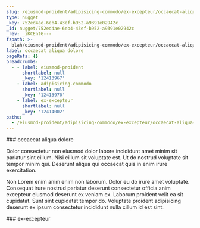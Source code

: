 ```yaml
---
slug: /eiusmod-proident/adipisicing-commodo/ex-excepteur/occaecat-aliqua-dolore
type: nugget
_key: 752ed4ae-6eb4-43ef-b952-a9391e02942c
_id: nugget/752ed4ae-6eb4-43ef-b952-a9391e02942c
_rev: _iKCEntG---
fspath: >-
  blah/eiusmod-proident/adipisicing-commodo/ex-excepteur/occaecat-aliqua-dolore.md
label: occaecat aliqua dolore
pageRefs: {}
breadcrumbs:
  - - label: eiusmod-proident
      shortlabel: null
      _key: '12413967'
    - label: adipisicing-commodo
      shortlabel: null
      _key: '12413970'
    - label: ex-excepteur
      shortlabel: null
      _key: '12414002'
paths:
  - /eiusmod-proident/adipisicing-commodo/ex-excepteur/occaecat-aliqua-dolore
---
```


<NuggetArea>
<Nugget slug="/eiusmod-proident/adipisicing-commodo/ex-excepteur/occaecat-aliqua-dolore" type="nugget" _key="752ed4ae-6eb4-43ef-b952-a9391e02942c" _id="nugget/752ed4ae-6eb4-43ef-b952-a9391e02942c" _rev="_iKCEntG---" fspath="blah/eiusmod-proident/adipisicing-commodo/ex-excepteur/occaecat-aliqua-dolore.md" label="occaecat aliqua dolore" paths="/eiusmod-proident/adipisicing-commodo/ex-excepteur/occaecat-aliqua-dolore">
<NuggetBody>
### occaecat aliqua dolore

Dolor consectetur non eiusmod dolor labore incididunt amet minim sit pariatur sint cillum. Nisi cillum sit voluptate est. Ut do nostrud voluptate sit tempor minim qui. Deserunt aliqua qui occaecat quis in enim irure exercitation.

Non Lorem enim anim enim non laborum. Dolor eu do irure amet voluptate. Consequat irure nostrud pariatur deserunt consectetur officia anim excepteur eiusmod deserunt ex veniam ex. Laborum proident velit ea sit cupidatat. Sunt sint cupidatat tempor do. Voluptate proident adipisicing deserunt ex ipsum consectetur incididunt nulla cillum id est sint.

</NuggetBody>
<Breadcrumbs>
<Crumbs>
<Crumb _key="12413967" label="eiusmod-proident" /><Crumb _key="12413970" label="adipisicing-commodo" /><Crumb _key="12414002" label="ex-excepteur" />
</Crumbs>
</Breadcrumbs>
</Nugget>

<NuggetsInbound>
</NuggetsInbound>
<NuggetsOutbound>
</NuggetsOutbound>
</NuggetArea>
<PassagesInbound>
<Passage direction="inbound" type="passage" _key="12414002" _id="passage/12414002" _rev="_iKCEntC--A" label="ex-excepteur" passage="ex-excepteur" fspath="blah/eiusmod-proident/adipisicing-commodo/ex-excepteur" paths="/eiusmod-proident/adipisicing-commodo/ex-excepteur" slug="/eiusmod-proident/adipisicing-commodo/ex-excepteur">
<NuggetBody>
### ex-excepteur

</NuggetBody>
<Breadcrumbs>
<Crumbs>
<Crumb _key="12413967" label="eiusmod-proident" /><Crumb _key="12413970" label="adipisicing-commodo" />
</Crumbs>
</Breadcrumbs>
</Passage>

</PassagesInbound>
<PassagesOutbound>
</PassagesOutbound>